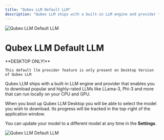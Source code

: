 ```yaml
---
title: "Qubex LLM Default LLM"
description: "Qubex LLM ships with a built-in LLM engine and provider that enables you to download popular and highly-rated LLMs like LLama-3, Phi-3 and more that can run locally on your CPU and GPU."
---
```



<Image
  src="/images/Qubex LLM-setup/llm-configuration/local/built-in/header-image.png"
  height={1080}
  width={1920}
  quality={100}
  alt="Qubex LLM Default LLM"
/>

# Qubex LLM Default LLM

<Callout type="info" emoji="️💡">
  **DESKTOP ONLY!**

    This default llm provider feature is only present on Desktop Version of Qubex LLM

</Callout>

Qubex LLM ships with a built-in LLM engine and provider that enables you to download popular and highly-rated LLMs like LLama-3, Phi-3 and more that can run locally on your CPU and GPU.

When you boot up Qubex LLM Desktop you will be able to select the model you wish to download. Its progress will be tracked in the top-right of the application window.

You can update your model to a different model at any time in the **Settings**.

<Image
  src="/images/Qubex LLM-setup/llm-configuration/local/built-in/default-llm.png"
  height={1080}
  width={1920}
  quality={100}
  alt="Qubex LLM Default LLM"
/>
